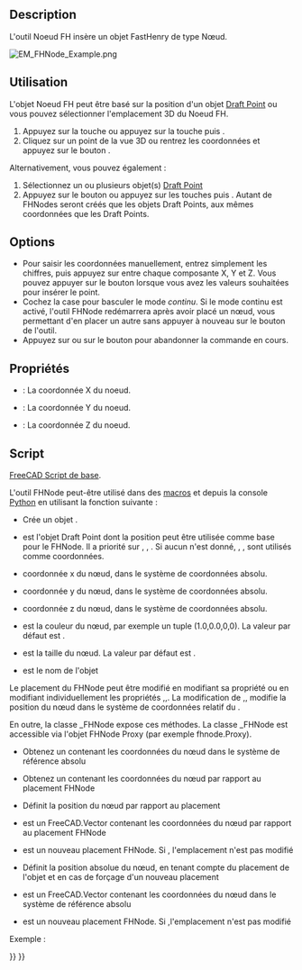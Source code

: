 <languages/>

{{Docnav/fr
|
|[[EM_FHSegment/fr|Segment FH]]
|[[EM_Workbench|Atelier EM]]
|IconL=
|IconR=EM_FHSegment.svg
|IconC=EMWorkbench.svg
}}

{{GuiCommand/fr
|Name=EM FHNode
|Name/fr=EM Noeud FH
|MenuLocation=EM → FHNode
|Workbenches=[[EM_Workbench/fr|EM]]
|Shortcut={{KEY|E}} {{KEY|N}}
|Version=0.17
|SeeAlso=[[EM_FHSegment/fr|EM Segment FH]], [[EM_FHPath/fr|EM Chemin FH]], [[EM_FHPlane/fr|EM Plan FH]], [[EM_FHPlaneAddRemoveNodeHole/fr|EM Bascule noeud trou FH]], [[EM_FHEquiv/fr|EM Equivalence FH]], [[EM_FHPort/fr|EM Port FH]]
}}

==Description==

L'outil Noeud FH insère un objet FastHenry de type Nœud.

[[Image:EM_FHNode_Example.png]]
{{Caption|Noeud FH FastHenry}}

<span id="Usage"></span>
==Utilisation==

L'objet Noeud FH peut être basé sur la position d'un objet [[Draft_Point/fr|Draft Point]] ou vous pouvez sélectionner l'emplacement 3D du Noeud FH.

# Appuyez sur la touche {{Button|[[Image:EM_FHNode.svg|16px]] [[EM_FHNode/fr|EM FHNode]]}} ou appuyez sur la touche {{KEY|E}} puis {{KEY|N}}.
# Cliquez sur un point de la vue 3D ou rentrez les coordonnées et appuyez sur le bouton {{Button|[[Image:Draft_AddPoint.svg|16px]] Entrer un point}}.

Alternativement, vous pouvez également :

# Sélectionnez un ou plusieurs objet(s) [[Draft_Point/fr|Draft Point]]
# Appuyez sur le bouton {{Button|[[Image:EM_FHNode.svg|16px]] [[EM_FHNode/fr|EM FHNode]]}} ou appuyez sur les touches {{KEY|E}} puis {{KEY|N}}. Autant de FHNodes seront créés que les objets Draft Points, aux mêmes coordonnées que les Draft Points.

==Options==

* Pour saisir les coordonnées manuellement, entrez simplement les chiffres, puis appuyez sur {{KEY|Entrée}} entre chaque composante X, Y et Z. Vous pouvez appuyer sur le bouton {{Button|[[Image:Draft_AddPoint.svg|16px]] Entrer un point}} lorsque vous avez les valeurs souhaitées pour insérer le point.
* Cochez la case pour basculer le mode ''continu''. Si le mode continu est activé, l'outil FHNode redémarrera après avoir placé un nœud, vous permettant d'en placer un autre sans appuyer à nouveau sur le bouton de l'outil.
* Appuyez sur {{KEY|Échap}} ou sur le bouton {{Button|Fermer}} pour abandonner la commande en cours.

<span id="Properties"></span>
==Propriétés==

* {{PropertyData|X}} : La coordonnée X du noeud.
* {{PropertyData|Y}} : La coordonnée Y du noeud.
* {{PropertyData|Z}} : La coordonnée Z du noeud.

<span id="Scripting"></span>
==Script==

{{Emphasis|Voir aussi :}} [[FreeCAD_Scripting_Basics/fr|FreeCAD Script de base]].

L'outil FHNode peut-être utilisé dans des [[Macros/fr|macros]] et depuis la console [[Python/fr|Python]] en utilisant la fonction suivante :

{{Code|code=
node = makeFHNode(baseobj=None, X=0.0, Y=0.0, Z=0.0, color=None, size=None, name='FHNode')
}}

* Crée un objet {{incode|FHNode}}.
* {{incode | baseobj}} est l'objet Draft Point dont la position peut être utilisée comme base pour le FHNode. Il a priorité sur {{incode|X}}, {{incode|Y}}, {{incode|Z}}. Si aucun {{incode|baseobj}} n'est donné, {{incode|X}}, {{incode|Y}}, {{incode|Z}} sont utilisés comme coordonnées.
* {{incode|X}} coordonnée x du nœud, dans le système de coordonnées absolu.
* {{incode|Y}} coordonnée y du nœud, dans le système de coordonnées absolu.
* {{incode|Z}} coordonnée z du nœud, dans le système de coordonnées absolu.
* {{incode|color}} est la couleur du nœud, par exemple un tuple (1.0,0.0,0,0). La valeur par défaut est {{incode|EMFHNODE_DEF_NODECOLOR}}.
* {{incode|size}} est la taille du nœud. La valeur par défaut est {{incode|EMFHNODE_DEF_NODESIZE}}.
* {{incode|name}} est le nom de l'objet

Le placement du FHNode peut être modifié en modifiant sa propriété {{incode|Placement}} ou en modifiant individuellement les propriétés {{incode|X}},{{incode|Y}},{{incode|Z}}. La modification de {{incode|X}},{{incode|Y}},{{incode|Z}} modifie la position du nœud dans le système de coordonnées relatif du {{incode|Placement}}.

En outre, la classe _FHNode expose ces méthodes. La classe _FHNode est accessible via l'objet FHNode Proxy (par exemple fhnode.Proxy).

{{Code|code=
pos = getAbsCoord()
}}

* Obtenez un {{incode|FreeCAD.Vector}} contenant les coordonnées du nœud dans le système de référence absolu

{{Code|code=
pos = getRelCoord()
}}

* Obtenez un {{incode|FreeCAD.Vector}} contenant les coordonnées du nœud par rapport au placement FHNode

{{Code|code=
pos = setRelCoord(rel_coord, placement=None)
}}

* Définit la position du nœud par rapport au placement
* {{incode|rel_coord}} est un FreeCAD.Vector contenant les coordonnées du nœud par rapport au placement FHNode
* {{incode|placement}} est un nouveau placement FHNode. Si {{incode|None}}, l'emplacement n'est pas modifié

{{Code|code=
pos = setAbsCoord(abs_coord, placement=None)
}}

* Définit la position absolue du nœud, en tenant compte du placement de l'objet et en cas de forçage d'un nouveau placement
* {{incode|abs_coord}} est un FreeCAD.Vector contenant les coordonnées du nœud dans le système de référence absolu
* {{incode|placement}} est un nouveau placement FHNode. Si {{incode|None}},l'emplacement n'est pas modifié

Exemple :

{{Code|code=
import FreeCAD, EM

fhnode = EM.makeFHNode(X=1.0,Y=2.0,Z=0.0)
}}


{{Docnav/fr
|
|[[EM_FHSegment/fr|Segment FH]]
|[[EM_Workbench|Atelier EM]]
|IconL=
|IconR=EM_FHSegment.svg
|IconC=EMWorkbench.svg
}}

{{EM Tools navi{{#translation:}}}}
{{Userdocnavi{{#translation:}}}}
